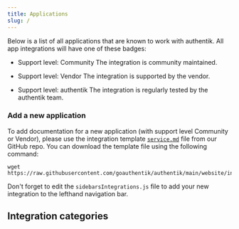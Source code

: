 ```yaml
---
title: Applications
slug: /
---
```



Below is a list of all applications that are known to work with authentik. All app integrations will have one of these badges:

-   <span class="badge badge--secondary">Support level: Community</span> The integration
    is community maintained.

-   <span class="badge badge--info">Support level: Vendor</span> The integration
    is supported by the vendor.

-   <span class="badge badge--primary">Support level: authentik</span> The integration
    is regularly tested by the authentik team.

### Add a new application

To add documentation for a new application (with support level Community or Vendor), please use the integration template [`service.md`](https://github.com/goauthentik/authentik/blob/main/website/integrations/_template/service.md) file from our GitHub repo. You can download the template file using the following command:

```shell
wget https://raw.githubusercontent.com/goauthentik/authentik/main/website/integrations/_template/service.md
```

Don't forget to edit the `sidebarsIntegrations.js` file to add your new integration to the lefthand navigation bar.

## Integration categories

<DocCardList />
